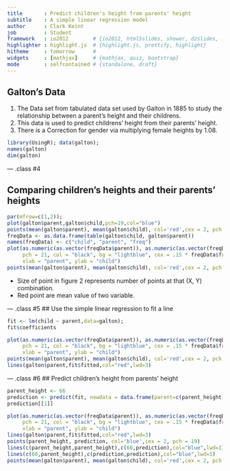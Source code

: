 ```yaml
---
title       : Predict children's height from parents' height
subtitle    : A simple linear regression model 
author      : Clark Keint
job         : Student
framework   : io2012        # {io2012, html5slides, shower, dzslides, ...}
highlighter : highlight.js  # {highlight.js, prettify, highlight}
hitheme     : tomorrow      # 
widgets     : [mathjax]     # {mathjax, quiz, bootstrap}
mode        : selfcontained # {standalone, draft}
---
```


## Galton's Data

1. The Data set from tabulated data set used by Galton in 1885 to study the relationship between a parent's height and their childrens.
2. This data is used to predict childrens' height from their parents' height.
3. There is a Correction for gender via multiplying female heights by 1.08.
```r
library(UsingR); data(galton);
names(galton)
dim(galton)

```


--- .class #4 

## Comparing children's heights and their parents' heights
```r
par(mfrow=c(1,2)); 
plot(galton$parent,galton$child,pch=19,col="blue")
points(mean(galton$parent), mean(galton$child), col='red',cex = 2, pch = 19)
freqData <- as.data.frame(table(galton$child, galton$parent))
names(freqData) <- c("child", "parent", "freq")
plot(as.numeric(as.vector(freqData$parent)), as.numeric(as.vector(freqData$child)),
     pch = 21, col = "black", bg = "lightblue", cex = .15 * freqData$freq, 
     xlab = "parent", ylab = "child")
points(mean(galton$parent), mean(galton$child), col='red',cex = 2, pch = 19)
```
* Size of point in figure 2 represents number of points at that (X, Y) combination.
* Red point are mean value of two variable.

---  .class #5 
## Use the simple linear regression to fit a line 
```r
fit <- lm(child ~ parent,data=galton);
fit$coefficients
```
```r
plot(as.numeric(as.vector(freqData$parent)), as.numeric(as.vector(freqData$child)),
     pch = 21, col = "black", bg = "lightblue", cex = .15 * freqData$freq, 
     xlab = "parent", ylab = "child")
points(mean(galton$parent), mean(galton$child), col='red',cex = 2, pch = 19)
lines(galton$parent,fit$fitted,col="red",lwd=3)
```

---  .class #6
## Predict children's height from parents' height
```r
parent_height <- 66
prediction <- predict(fit, newdata = data.frame(parent=c(parent_height)))
prediction[[1]]
```

```r
plot(as.numeric(as.vector(freqData$parent)), as.numeric(as.vector(freqData$child)),
     pch = 21, col = "black", bg = "lightblue", cex = .15 * freqData$freq, 
     xlab = "parent", ylab = "child")
lines(galton$parent,fit$fitted,col="red",lwd=3)
points(parent_height, prediction, col='blue',cex = 2, pch = 19)      
lines(c(parent_height,parent_height),c(60,prediction),col="blue",lwd=1)
lines(c(60,parent_height),c(prediction,prediction),col="blue",lwd=1)
points(mean(galton$parent), mean(galton$child), col='red',cex = 2, pch = 19)
```
